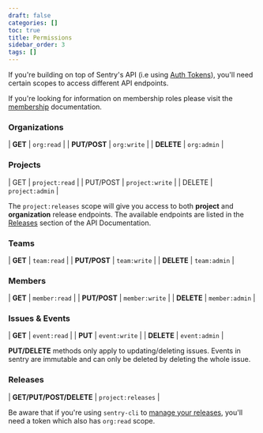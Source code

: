 ```yaml
---
draft: false
categories: []
toc: true
title: Permissions
sidebar_order: 3
tags: []
---
```

If you're building on top of Sentry's API (i.e using [Auth Tokens](/api/auth/)), you'll need certain scopes to access
different API endpoints.

If you're looking for information on membership roles please visit the
[membership](/accounts/membership/) documentation.

### Organizations

| **GET**       | `org:read`  |
| **PUT/POST**  | `org:write` |
| **DELETE**    | `org:admin` |

### Projects

| GET      | `project:read`  |
| PUT/POST | `project:write` |
| DELETE   | `project:admin` |


<Alert level="warning" title="Note"><markdown>


The `project:releases` scope will give you access to both **project**
and **organization** release endpoints. The available endpoints are listed in the
[Releases](/api/releases/) section of the API Documentation.


</markdown></Alert>


### Teams

| **GET**      | `team:read`  |
| **PUT/POST** | `team:write` |
| **DELETE**   | `team:admin` |

### Members

| **GET**      | `member:read`  |
| **PUT/POST** | `member:write` |
| **DELETE**   | `member:admin` |

### Issues & Events

| **GET**     | `event:read`  |
| **PUT**     | `event:write` |
| **DELETE**  | `event:admin` |


<Alert level="warning" title="Note"><markdown>


**PUT/DELETE** methods only apply to updating/deleting issues.
Events in sentry are immutable and can only be deleted by deleting the whole issue.


</markdown></Alert>


### Releases

| **GET/PUT/POST/DELETE**  | `project:releases` |


<Alert level="warning" title="Note"><markdown>


Be aware that if you're using `sentry-cli` to [manage your releases](/cli/releases/), you'll need a token which also has `org:read` scope.


</markdown></Alert>
